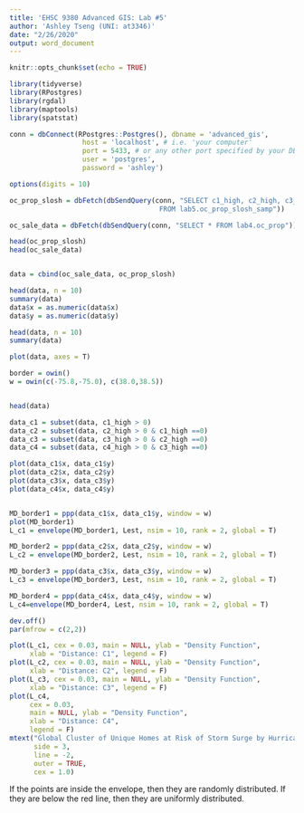```yaml
---
title: 'EHSC 9380 Advanced GIS: Lab #5'
author: 'Ashley Tseng (UNI: at3346)'
date: "2/26/2020"
output: word_document
---
```


```r
knitr::opts_chunk$set(echo = TRUE)

library(tidyverse)
library(RPostgres)
library(rgdal)
library(maptools)
library(spatstat)
```


```r
conn = dbConnect(RPostgres::Postgres(), dbname = 'advanced_gis', 
                  host = 'localhost', # i.e. 'your computer'
                  port = 5433, # or any other port specified by your DBA
                  user = 'postgres',
                  password = 'ashley')

options(digits = 10)

oc_prop_slosh = dbFetch(dbSendQuery(conn, "SELECT c1_high, c2_high, c3_high, c4_high  
                                     FROM lab5.oc_prop_slosh_samp"))

oc_sale_data = dbFetch(dbSendQuery(conn, "SELECT * FROM lab4.oc_prop"))

head(oc_prop_slosh)
head(oc_sale_data)


data = cbind(oc_sale_data, oc_prop_slosh)

head(data, n = 10)
summary(data)
data$x = as.numeric(data$x)
data$y = as.numeric(data$y)

head(data, n = 10)
summary(data)

plot(data, axes = T)
```


```r
border = owin()
w = owin(c(-75.8,-75.0), c(38.0,38.5))


head(data)

data_c1 = subset(data, c1_high > 0) 
data_c2 = subset(data, c2_high > 0 & c1_high ==0) 
data_c3 = subset(data, c3_high > 0 & c2_high ==0) 
data_c4 = subset(data, c4_high > 0 & c3_high ==0) 

plot(data_c1$x, data_c1$y)
plot(data_c2$x, data_c2$y)
plot(data_c3$x, data_c3$y)
plot(data_c4$x, data_c4$y)


MD_border1 = ppp(data_c1$x, data_c1$y, window = w)
plot(MD_border1)
L_c1 = envelope(MD_border1, Lest, nsim = 10, rank = 2, global = T)

MD_border2 = ppp(data_c2$x, data_c2$y, window = w)
L_c2 = envelope(MD_border2, Lest, nsim = 10, rank = 2, global = T)

MD_border3 = ppp(data_c3$x, data_c3$y, window = w)
L_c3 = envelope(MD_border3, Lest, nsim = 10, rank = 2, global = T)

MD_border4 = ppp(data_c4$x, data_c4$y, window = w)
L_c4=envelope(MD_border4, Lest, nsim = 10, rank = 2, global = T)
```


```r
dev.off()
par(mfrow = c(2,2))

plot(L_c1, cex = 0.03, main = NULL, ylab = "Density Function", 
     xlab = "Distance: C1", legend = F)
plot(L_c2, cex = 0.03, main = NULL, ylab = "Density Function", 
     xlab = "Distance: C2", legend = F)
plot(L_c3, cex = 0.03, main = NULL, ylab = "Density Function", 
     xlab = "Distance: C3", legend = F)
plot(L_c4, 
     cex = 0.03, 
     main = NULL, ylab = "Density Function", 
     xlab = "Distance: C4", 
     legend = F)
mtext("Global Cluster of Unique Homes at Risk of Storm Surge by Hurricane Class", 
      side = 3,       
      line = -2,       
      outer = TRUE,       
      cex = 1.0)
```

If the points are inside the envelope, then they are randomly distributed. If they are below the red line, then they are uniformly distributed.
